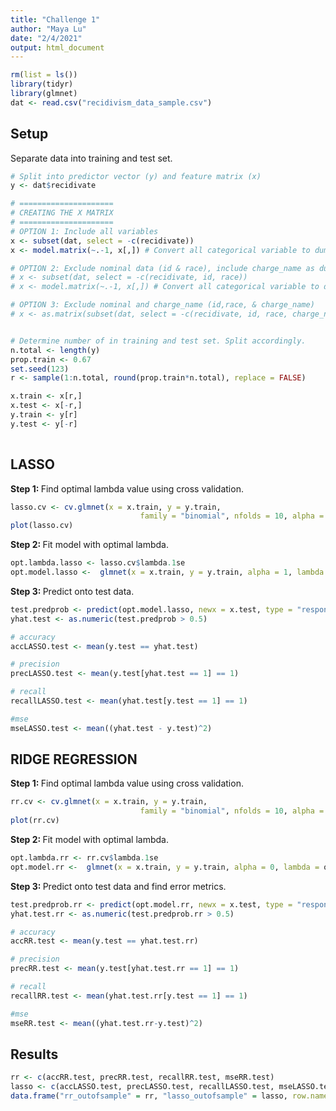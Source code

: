 ```yaml
---
title: "Challenge 1"
author: "Maya Lu"
date: "2/4/2021"
output: html_document
---
```


```r
rm(list = ls())
library(tidyr)
library(glmnet)
dat <- read.csv("recidivism_data_sample.csv")
```

## Setup   
Separate data into training and test set. 
```r
# Split into predictor vector (y) and feature matrix (x)
y <- dat$recidivate

# =====================
# CREATING THE X MATRIX
# =====================
# OPTION 1: Include all variables
x <- subset(dat, select = -c(recidivate))
x <- model.matrix(~.-1, x[,]) # Convert all categorical variable to dummies.

# OPTION 2: Exclude nominal data (id & race), include charge_name as dummies.
# x <- subset(dat, select = -c(recidivate, id, race))
# x <- model.matrix(~.-1, x[,]) # Convert all categorical variable to dummies.

# OPTION 3: Exclude nominal and charge_name (id,race, & charge_name)
# x <- as.matrix(subset(dat, select = -c(recidivate, id, race, charge_name)))


# Determine number of in training and test set. Split accordingly.
n.total <- length(y)
prop.train <- 0.67 
set.seed(123)
r <- sample(1:n.total, round(prop.train*n.total), replace = FALSE) 

x.train <- x[r,]
x.test <- x[-r,]
y.train <- y[r]
y.test <- y[-r]
  
```

## LASSO
**Step 1: ** Find optimal lambda value using cross validation. 
```r
lasso.cv <- cv.glmnet(x = x.train, y = y.train,
                             family = "binomial", nfolds = 10, alpha = 1)
plot(lasso.cv)
```

**Step 2: ** Fit model with optimal lambda. 
```r
opt.lambda.lasso <- lasso.cv$lambda.1se
opt.model.lasso <-  glmnet(x = x.train, y = y.train, alpha = 1, lambda = opt.lambda.lasso, family = "binomial") 
```

**Step 3: ** Predict onto test data.
```r
test.predprob <- predict(opt.model.lasso, newx = x.test, type = "response")
yhat.test <- as.numeric(test.predprob > 0.5)

# accuracy
accLASSO.test <- mean(y.test == yhat.test)

# precision
precLASSO.test <- mean(y.test[yhat.test == 1] == 1)

# recall
recallLASSO.test <- mean(yhat.test[y.test == 1] == 1)

#mse
mseLASSO.test <- mean((yhat.test - y.test)^2)
```

## RIDGE REGRESSION
**Step 1: ** Find optimal lambda value using cross validation. 
```r
rr.cv <- cv.glmnet(x = x.train, y = y.train,
                             family = "binomial", nfolds = 10, alpha = 0)
plot(rr.cv)
```

**Step 2: ** Fit model with optimal lambda. 
```r
opt.lambda.rr <- rr.cv$lambda.1se
opt.model.rr <-  glmnet(x = x.train, y = y.train, alpha = 0, lambda = opt.lambda.rr, family = "binomial") 
```

**Step 3: ** Predict onto test data and find error metrics.
```r
test.predprob.rr <- predict(opt.model.rr, newx = x.test, type = "response")
yhat.test.rr <- as.numeric(test.predprob.rr > 0.5)

# accuracy
accRR.test <- mean(y.test == yhat.test.rr)

# precision
precRR.test <- mean(y.test[yhat.test.rr == 1] == 1)

# recall
recallRR.test <- mean(yhat.test.rr[y.test == 1] == 1)

#mse
mseRR.test <- mean((yhat.test.rr-y.test)^2)
```

## Results
```r
rr <- c(accRR.test, precRR.test, recallRR.test, mseRR.test)
lasso <- c(accLASSO.test, precLASSO.test, recallLASSO.test, mseLASSO.test)
data.frame("rr_outofsample" = rr, "lasso_outofsample" = lasso, row.names = c("accuracy", "precision", "recall", "mse"))
```
